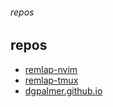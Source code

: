 ###### repos
## repos
- [remlap-nvim](https://github.com/dgpalmer/remlap-nvim)
- [remlap-tmux](https://github.com/dgpalmer/remlap-tmux)
- [dgpalmer.github.io](https://github.com/dgpalmer/dgpalmer.github.io)
